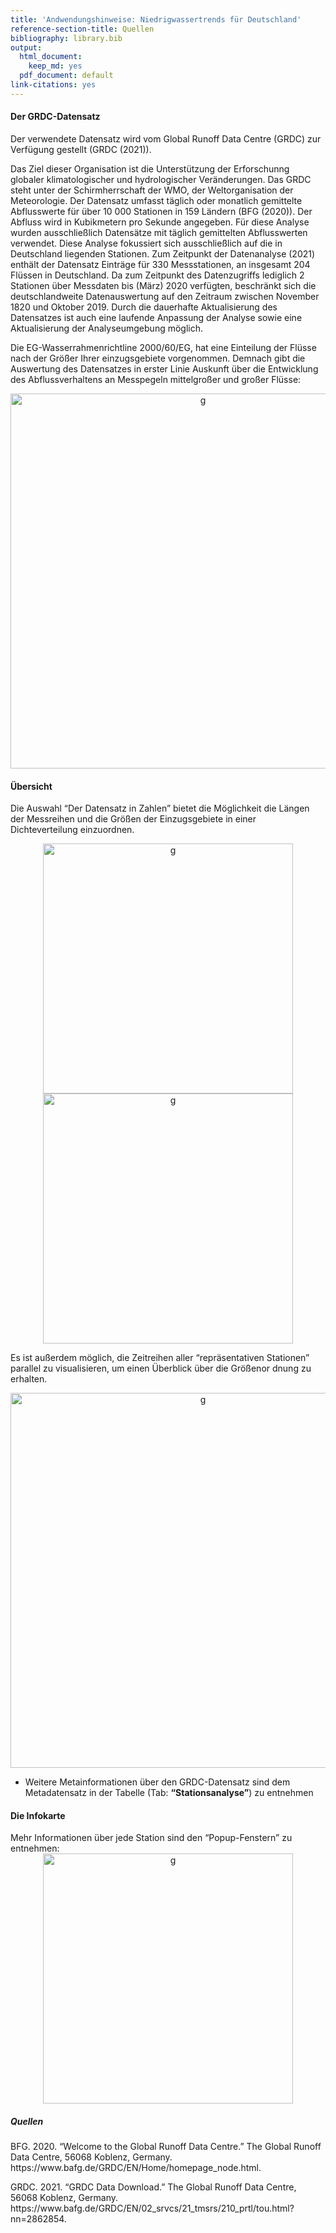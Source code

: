 ```yaml
---
title: 'Andwendungshinweise: Niedrigwassertrends für Deutschland'
reference-section-title: Quellen
bibliography: library.bib
output:
  html_document:
    keep_md: yes
  pdf_document: default
link-citations: yes
---
```


#### Der GRDC-Datensatz

</p>Der verwendete Datensatz wird vom Global Runoff Data Centre (GRDC) zur Verfügung gestellt (GRDC (2021)).</p>

</p>Das Ziel dieser Organisation ist die Unterstützung der Erforschunng globaler klimatologischer und hydrologischer Veränderungen. Das GRDC steht unter der Schirmherrschaft der WMO, der Weltorganisation der Meteorologie. Der Datensatz umfasst täglich oder monatlich gemittelte Abflusswerte  für über 10 000 Stationen in 159 Ländern (BFG (2020)).  Der Abfluss wird in Kubikmetern pro Sekunde angegeben. Für diese Analyse wurden ausschließlich Datensätze mit täglich gemittelten Abflusswerten verwendet. Diese Analyse fokussiert sich ausschließlich auf die in Deutschland liegenden Stationen. Zum Zeitpunkt der Datenanalyse (2021) enthält der Datensatz Einträge für 330 Messstationen, an insgesamt 204 Flüssen in Deutschland. Da zum Zeitpunkt des Datenzugriffs lediglich 2 Stationen über Messdaten bis (März) 2020 verfügten, beschränkt sich die deutschlandweite Datenauswertung auf den Zeitraum zwischen November 1820 und Oktober 2019. Durch die dauerhafte Aktualisierung des Datensatzes ist auch eine laufende Anpassung der Analyse sowie eine Aktualisierung der Analyseumgebung möglich. </p>

</p>Die EG-Wasserrahmenrichtline 2000/60/EG, hat eine Einteilung der Flüsse nach der Größer Ihrer einzugsgebiete vorgenommen. Demnach gibt die Auswertung des Datensatzes in erster Linie Auskunft über die Entwicklung des Abflussverhaltens an Messpegeln mittelgroßer und großer Flüsse:</p>

<center>
    <img src="einteilung_groesse.png" alt="g" width="600" name="abb" /> 
</center>


#### Übersicht

</p>Die Auswahl "Der Datensatz in Zahlen" bietet die Möglichkeit die Längen der Messreihen und die Größen der Einzugsgebiete in einer Dichteverteilung einzuordnen.</p>



<center>
    <img src="length.png" alt="g" width="400" name="abb" /> 
        <img src="ezg.png" alt="g" width="400" name="abb" /> 
</center>

</p>Es ist außerdem möglich, die Zeitreihen aller "repräsentativen Stationen" parallel zu visualisieren, um einen Überblick über die Größenor   dnung zu erhalten. </p>
<center>
    <img src="mengenvergleich.png" alt="g" width="600" name="abb" /> 
</center>

- Weitere Metainformationen über den GRDC-Datensatz sind dem Metadatensatz in der Tabelle (Tab: **"Stationsanalyse"**) zu entnehmen



#### Die Infokarte 

Mehr Informationen über jede Station sind den "Popup-Fenstern" zu entnehmen:
<center>
    <img src="klickkarte.png" alt="g" width="400" name="abb" /> 
</center>







##### Quellen 


BFG. 2020. “Welcome to the Global Runoff Data Centre.” The Global Runoff Data Centre, 56068 Koblenz, Germany. https://www.bafg.de/GRDC/EN/Home/homepage_node.html.

GRDC. 2021. “GRDC Data Download.” The Global Runoff Data Centre, 56068 Koblenz, Germany. https://www.bafg.de/GRDC/EN/02_srvcs/21_tmsrs/210_prtl/tou.html?nn=2862854.

